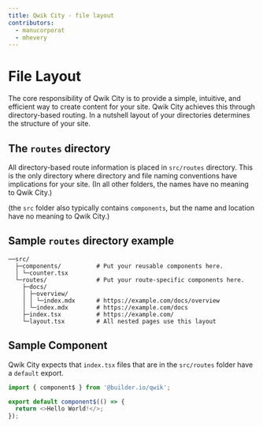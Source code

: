```yaml
---
title: Qwik City - file layout
contributors:
  - manucorporat
  - mhevery
---
```


# File Layout

The core responsibility of Qwik City is to provide a simple, intuitive, and efficient way to create content for your site. Qwik City achieves this through directory-based routing. In a nutshell layout of your directories determines the structure of your site.

## The `routes` directory

All directory-based route information is placed in `src/routes` directory. This is the only directory where directory and file naming conventions have implications for your site. (In all other folders, the names have no meaning to Qwik City.)

(the `src` folder also typically contains `components`, but the name and location have no meaning to Qwik City.)

## Sample `routes` directory example

```
──src/
  ├─components/          # Put your reusable components here.
  │ └─counter.tsx
  └─routes/              # Put your route-specific components here.
    ├─docs/
    │ ├─overview/
    │ │ └─index.mdx      # https://example.com/docs/overview
    │ └─index.mdx        # https://example.com/docs
    ├─index.tsx          # https://example.com/
    └─layout.tsx         # All nested pages use this layout
```

## Sample Component

Qwik City expects that `index.tsx` files that are in the `src/routes` folder have a `default` export.

```typescript
import { component$ } from '@builder.io/qwik';

export default component$(() => {
  return <>Hello World!</>;
});
```
